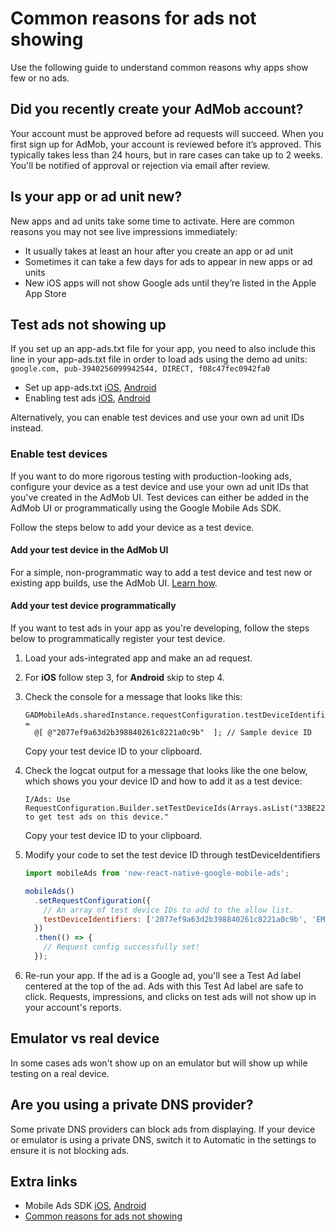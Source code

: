 # Common reasons for ads not showing

Use the following guide to understand common reasons why apps show few or no ads.

## Did you recently create your AdMob account?

Your account must be approved before ad requests will succeed.
When you first sign up for AdMob, your account is reviewed before it’s approved.
This typically takes less than 24 hours, but in rare cases can take up to 2 weeks.
You'll be notified of approval or rejection via email after review.

## Is your app or ad unit new?

New apps and ad units take some time to activate.
Here are common reasons you may not see live impressions immediately:

- It usually takes at least an hour after you create an app or ad unit
- Sometimes it can take a few days for ads to appear in new apps or ad units
- New iOS apps will not show Google ads until they’re listed in the Apple App Store

## Test ads not showing up

If you set up an app-ads.txt file for your app, you need to also include this line in your app-ads.txt file in order to load ads using the demo ad units:
`google.com, pub-3940256099942544, DIRECT, f08c47fec0942fa0`

- Set up app-ads.txt [iOS](https://developers.google.com/admob/ios/app-ads), [Android](https://developers.google.com/admob/android/app-ads)
- Enabling test ads [iOS](https://developers.google.com/admob/ios/test-ads), [Android](https://developers.google.com/admob/android/test-ads)

Alternatively, you can enable test devices and use your own ad unit IDs instead.

### Enable test devices

If you want to do more rigorous testing with production-looking ads, configure your device as a test device and use your own ad unit IDs that you've created in the AdMob UI.
Test devices can either be added in the AdMob UI or programmatically using the Google Mobile Ads SDK.

Follow the steps below to add your device as a test device.

#### Add your test device in the AdMob UI

For a simple, non-programmatic way to add a test device and test new or existing app builds, use the AdMob UI.
[Learn how](https://support.google.com/admob/answer/9691433).

#### Add your test device programmatically

If you want to test ads in your app as you're developing, follow the steps below to programmatically register your test device.

1. Load your ads-integrated app and make an ad request.

2. For **iOS** follow step 3, for **Android** skip to step 4.

3. Check the console for a message that looks like this:

   ```
   GADMobileAds.sharedInstance.requestConfiguration.testDeviceIdentifiers =
     @[ @"2077ef9a63d2b398840261c8221a0c9b"  ]; // Sample device ID
   ```

   Copy your test device ID to your clipboard.

4. Check the logcat output for a message that looks like the one below, which shows you your device ID and how to add it as a test device:

   ```
   I/Ads: Use RequestConfiguration.Builder.setTestDeviceIds(Arrays.asList("33BE2250B43518CCDA7DE426D04EE231"))
   to get test ads on this device."
   ```

   Copy your test device ID to your clipboard.

5. Modify your code to set the test device ID through testDeviceIdentifiers

   ```js
   import mobileAds from 'new-react-native-google-mobile-ads';

   mobileAds()
     .setRequestConfiguration({
       // An array of test device IDs to add to the allow list.
       testDeviceIdentifiers: ['2077ef9a63d2b398840261c8221a0c9b', 'EMULATOR'],
     })
     .then(() => {
       // Request config successfully set!
     });
   ```

6. Re-run your app. If the ad is a Google ad, you'll see a Test Ad label centered at the top of the ad.
   Ads with this Test Ad label are safe to click. Requests, impressions, and clicks on test ads will not show up in your account's reports.

## Emulator vs real device

In some cases ads won't show up on an emulator but will show up while testing on a real device.

## Are you using a private DNS provider?

Some private DNS providers can block ads from displaying. If your device or emulator is using a private DNS, switch it to Automatic in the settings to ensure it is not blocking ads.

## Extra links

- Mobile Ads SDK [iOS](https://developers.google.com/admob/ios/quick-start), [Android](https://developers.google.com/admob/android/quick-start)
- [Common reasons for ads not showing](https://support.google.com/admob/answer/9469204)
